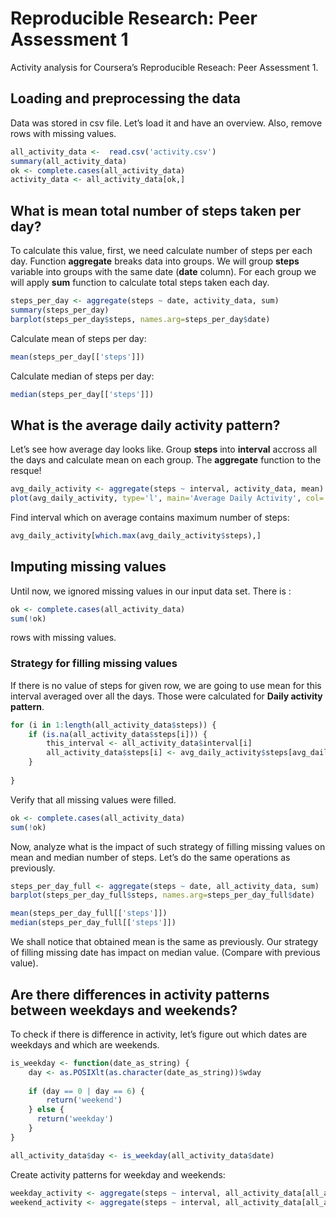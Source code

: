 # Reproducible Research: Peer Assessment 1

Activity analysis for Coursera's Reproducible Reseach: Peer Assessment 1.

## Loading and preprocessing the data
Data was stored in csv file. Let's load it and have an overview.
Also, remove rows with missing values.
```r
all_activity_data <-  read.csv('activity.csv')
summary(all_activity_data)
ok <- complete.cases(all_activity_data)
activity_data <- all_activity_data[ok,]
```


## What is mean total number of steps taken per day?
To calculate this value, first, we need calculate number of steps per each day.
Function **aggregate** breaks data into groups.
We will group **steps** variable into groups with the same date (**date** column).
For each group we will apply **sum** function to calculate total steps taken each day.
```r
steps_per_day <- aggregate(steps ~ date, activity_data, sum)
summary(steps_per_day)
barplot(steps_per_day$steps, names.arg=steps_per_day$date)

```

Calculate mean of steps per day:
```r
mean(steps_per_day[['steps']])
```
Calculate median of steps per day:
```r
median(steps_per_day[['steps']])
```

## What is the average daily activity pattern?
Let's see how average day looks like. Group **steps** into **interval** accross 
all the days and calculate mean on each group. The **aggregate** function to the resque!
```r
avg_daily_activity <- aggregate(steps ~ interval, activity_data, mean)
plot(avg_daily_activity, type='l', main='Average Daily Activity', col='red')
```

Find interval which on average contains maximum number of steps:
```r
avg_daily_activity[which.max(avg_daily_activity$steps),]
```

## Imputing missing values
Until now, we ignored missing values in our input data set.
There is :
```r
ok <- complete.cases(all_activity_data)
sum(!ok)
```
rows with missing values.


### Strategy for filling missing values
If there is no value of steps for given row, we are going to use
mean for this interval averaged over all the days. Those were calculated for **Daily activity pattern**.
```r
for (i in 1:length(all_activity_data$steps)) {
    if (is.na(all_activity_data$steps[i])) { 
        this_interval <- all_activity_data$interval[i]
        all_activity_data$steps[i] <- avg_daily_activity$steps[avg_daily_activity$interval == this_interval] #use interval mean 
    }
    
}
```

Verify that all missing values were filled.
```r
ok <- complete.cases(all_activity_data)
sum(!ok)
```

Now, analyze what is the impact of such strategy of filling missing values on mean and median
number of steps. Let's do the same operations as previously.
```r
steps_per_day_full <- aggregate(steps ~ date, all_activity_data, sum)
barplot(steps_per_day_full$steps, names.arg=steps_per_day_full$date)

mean(steps_per_day_full[['steps']])
median(steps_per_day_full[['steps']])
```
We shall notice that obtained mean is the same as previously.
Our strategy of filling missing date has impact on median value. (Compare with previous value).

## Are there differences in activity patterns between weekdays and weekends?
To check if there is difference in activity, let's figure out which dates are weekdays and which are
weekends.
```r
is_weekday <- function(date_as_string) {
    day <- as.POSIXlt(as.character(date_as_string))$wday
   
    if (day == 0 | day == 6) {
        return('weekend')
    } else {
      return('weekday')
    }
}

all_activity_data$day <- is_weekday(all_activity_data$date)

```

Create activity patterns for weekday and weekends:
```r
weekday_activity <- aggregate(steps ~ interval, all_activity_data[all_activity_data$day == 'weekday'], mean)
weekend_activity <- aggregate(steps ~ interval, all_activity_data[all_activity_data$day == 'weekend'], mean)

```